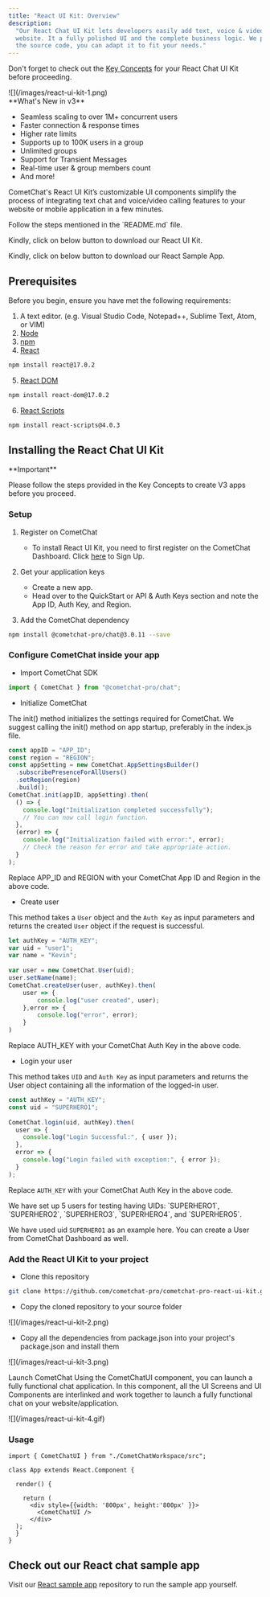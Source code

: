 ```yaml
---
title: "React UI Kit: Overview"
description:
  "Our React Chat UI Kit lets developers easily add text, voice & video to your
  website. It a fully polished UI and the complete business logic. We provide
  the source code, you can adapt it to fit your needs."
---
```


Don't forget to check out the [Key Concepts](/quick-start/react/key-concepts)
for your React Chat UI Kit before proceeding.

<Frame caption="React UI Kit">![](/images/react-ui-kit-1.png)</Frame>
<br />
<Check>
**What's New in v3**

- Seamless scaling to over 1M+ concurrent users
- Faster connection & response times
- Higher rate limits
- Supports up to 100K users in a group
- Unlimited groups
- Support for Transient Messages
- Real-time user & group members count
- And more!

</Check>

CometChat's React UI Kit’s customizable UI components simplify the process of
integrating text chat and voice/video calling features to your website or mobile
application in a few minutes.

<CardGroup>
<Card title="I want to checkout React UI Kit">
Follow the steps mentioned in the `README.md` file.

Kindly, click on below button to download our React UI Kit.

<Card
  title="React UI Kit"
  icon="react"
  href="https://github.com/cometchat-pro/cometchat-pro-react-ui-kit/archive/master.zip"
/>
<Card
  title="View on GitHub"
  icon="github"
  href="https://github.com/cometchat-pro/cometchat-pro-react-ui-kit"
/>

</Card>

<Card title="I want to explore the sample app">

Kindly, click on below button to download our React Sample App.

<Card
  title="React Sample App"
  icon="react"
  href="https://github.com/cometchat-pro/javascript-react-chat-app/archive/master.zip"
/>
<Card
  title="View on GitHub"
  icon="github"
  href="https://github.com/cometchat-pro/javascript-react-chat-app"
/>

</Card>
</CardGroup>

## Prerequisites

Before you begin, ensure you have met the following requirements:

1. A text editor. (e.g. Visual Studio Code, Notepad++, Sublime Text, Atom, or
   VIM)
2. [Node](https://nodejs.org/en)
3. [npm](https://www.npmjs.com/get-npm)
4. [React](https://reactjs.org/)

```bash CLI
npm install react@17.0.2
```

5. [React DOM](https://reactjs.org/docs/react-dom.html)

```bash CLI
npm install react-dom@17.0.2
```

6. [React Scripts](https://www.npmjs.com/package/react-scripts)

```bash CLI
npm install react-scripts@4.0.3
```

## Installing the React Chat UI Kit

<Warning>
**Important**

Please follow the steps provided in the Key Concepts to create V3 apps before
you proceed.

</Warning>

### Setup

1. Register on CometChat

   - To install React UI Kit, you need to first register on the CometChat
     Dashboard. Click [here](https://app.cometchat.com/signup) to Sign Up.

2. Get your application keys

   - Create a new app.
   - Head over to the QuickStart or API & Auth Keys section and note the App ID,
     Auth Key, and Region.

3. Add the CometChat dependency

```bash CLI
npm install @cometchat-pro/chat@3.0.11 --save
```

### Configure CometChat inside your app

- Import CometChat SDK

```js Javascript
import { CometChat } from "@cometchat-pro/chat";
```

- Initialize CometChat

The init() method initializes the settings required for CometChat. We suggest
calling the init() method on app startup, preferably in the index.js file.

```js Javascript
const appID = "APP_ID";
const region = "REGION";
const appSetting = new CometChat.AppSettingsBuilder()
  .subscribePresenceForAllUsers()
  .setRegion(region)
  .build();
CometChat.init(appID, appSetting).then(
  () => {
    console.log("Initialization completed successfully");
    // You can now call login function.
  },
  (error) => {
    console.log("Initialization failed with error:", error);
    // Check the reason for error and take appropriate action.
  }
);
```

<Note>
  Replace APP_ID and REGION with your CometChat App ID and Region in the above
  code.
</Note>

- Create user

This method takes a `User` object and the `Auth Key` as input parameters and
returns the created `User` object if the request is successful.

```js Javascript
let authKey = "AUTH_KEY";
var uid = "user1";
var name = "Kevin";
​
var user = new CometChat.User(uid);
user.setName(name);
CometChat.createUser(user, authKey).then(
    user => {
        console.log("user created", user);
    },error => {
        console.log("error", error);
    }
)
```

<Note>Replace AUTH_KEY with your CometChat Auth Key in the above code.</Note>

- Login your user

This method takes `UID` and `Auth Key` as input parameters and returns the User
object containing all the information of the logged-in user.

```js Javascript
const authKey = "AUTH_KEY";
const uid = "SUPERHERO1";
​
CometChat.login(uid, authKey).then(
  user => {
    console.log("Login Successful:", { user });
  },
  error => {
    console.log("Login failed with exception:", { error });
  }
);
```

<Note>Replace `AUTH_KEY` with your CometChat Auth Key in the above code.</Note>

<Info>
We have set up 5 users for testing having UIDs: `SUPERHERO1`, `SUPERHERO2`, `SUPERHERO3`, `SUPERHERO4`, and `SUPERHERO5`.

We have used uid `SUPERHERO1` as an example here. You can create a User from
CometChat Dashboard as well.

</Info>

### Add the React UI Kit to your project

- Clone this repository

```bash CLI
git clone https://github.com/cometchat-pro/cometchat-pro-react-ui-kit.git
```

- Copy the cloned repository to your source folder

<Frame caption="Folder structure of React Sample App">
  ![](/images/react-ui-kit-2.png)
</Frame>

- Copy all the dependencies from package.json into your project's package.json
  and install them

<Frame caption="package.json of React UI Kit">
  ![](/images/react-ui-kit-3.png)
</Frame>

Launch CometChat Using the CometChatUI component, you can launch a fully
functional chat application. In this component, all the UI Screens and UI
Components are interlinked and work together to launch a fully functional chat
on your website/application.

<Frame caption="CometChatUI">![](/images/react-ui-kit-4.gif)</Frame>

### Usage

```react React
import { CometChatUI } from "./CometChatWorkspace/src";
​
class App extends React.Component {

  render() {
​
    return (
      <div style={{width: '800px', height:'800px' }}>
        <CometChatUI />
      </div>
  );
  }
}
```

## Check out our React chat sample app

Visit our
[React sample app](https://www.cometchat.com/docs/react-chat-ui-kit/overview#:~:text=Visit%20our-,React%20sample%20app,-repository%20to%20run)
repository to run the sample app yourself.
